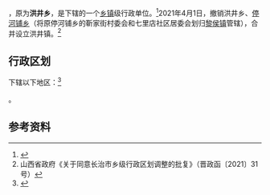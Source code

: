 {{中国乡级行政区|14/04/26/203/000
| 政府驻地 = 洪井村
}}

'''{{PAGENAMEBASE}}'''，原为'''洪井乡'''，是{{PRC admin/fullname|14/04/26/203/000|3}}下辖的一个[[乡镇|乡镇]]级行政单位。<ref>{{PRC admin/ref sgc|{{PRC admin/parent|14/04/26/203/000}}}}</ref>2021年4月1日，撤销洪井乡、[[停河铺乡|停河铺乡]]（将原停河铺乡的靳家街村委会和七里店社区居委会划归[[黎侯镇|黎侯镇]]管辖），合并设立洪井镇。<ref>山西省政府《关于同意长治市乡级行政区划调整的批复》（晋政函〔2021〕31号）</ref>

== 行政区划 ==

{{PAGENAMEBASE}}下辖以下地区：<ref>{{PRC admin/ref sgc|14/04/26/203/000}}</ref>

{{PRC admin/children|14/04/26/203/000}}。

== 参考资料 ==

{{reflist}}

{{PRC admin/navcat|14/04/26/203/000}}